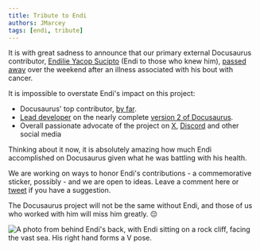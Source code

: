 ```yaml
---
title: Tribute to Endi
authors: JMarcey
tags: [endi, tribute]
---
```


It is with great sadness to announce that our primary external Docusaurus contributor, [Endilie Yacop Sucipto](https://github.com/endiliey) (Endi to those who knew him), [passed away](https://give.asia/campaign/help_endi_beat_cancer#/updates) over the weekend after an illness associated with his bout with cancer.

<!--truncate-->

It is impossible to overstate Endi's impact on this project:

- Docusaurus' top contributor, [by far](https://github.com/facebook/docusaurus/graphs/contributors).
- [Lead developer](https://docusaurus.io/blog/2018/09/11/Towards-Docusaurus-2) on the nearly complete [version 2 of Docusaurus](https://docusaurus.io/blog/2019/12/30/docusaurus-2019-recap).
- Overall passionate advocate of the project on [X](https://x.com/endiliey), [Discord](https://discord.gg/docusaurus) and other social media

Thinking about it now, it is absolutely amazing how much Endi accomplished on Docusaurus given what he was battling with his health.

We are working on ways to honor Endi's contributions - a commemorative sticker, possibly - and we are open to ideas. Leave a comment here or [tweet](https://x.com/docusaurus) if you have a suggestion.

The Docusaurus project will not be the same without Endi, and those of us who worked with him will miss him greatly. 😔

![A photo from behind Endi's back, with Endi sitting on a rock cliff, facing the vast sea. His right hand forms a V pose.](/img/endi.jpg)

